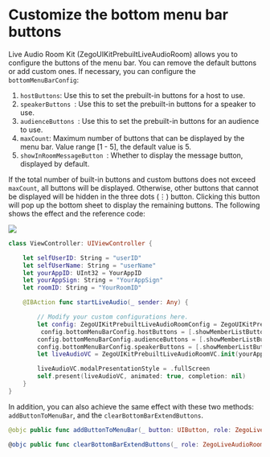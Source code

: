 # Customize the bottom menu bar buttons

Live Audio Room Kit (ZegoUIKitPrebuiltLiveAudioRoom) allows you to configure the buttons of the menu bar. You can remove the default buttons or add custom ones. If necessary, you can configure the `bottomMenuBarConfig`:

1. `hostButtons`: Use this to set the prebuilt-in buttons for a host to use. 
2. `speakerButtons `: Use this to set the prebuilt-in buttons for a speaker to use.
3. `audienceButtons `: Use this to set the prebuilt-in buttons for an audience to use.
4. `maxCount`: Maximum number of buttons that can be displayed by the menu bar. Value range [1 - 5], the default value is 5.
5. `showInRoomMessageButton `: Whether to display the message button, displayed by default.

If the total number of built-in buttons and custom buttons does not exceed `maxCount`, all buttons will be displayed.
Otherwise, other buttons that cannot be displayed will be hidden in the three dots (⋮) button. Clicking this button will pop up the bottom sheet to display the remaining buttons. The following shows the effect and the reference code:

<div style={{width:"30%"}}>
    <Frame width="auto" height="auto" caption="">
    <img src="https://doc-media.zego.im/sdk-doc/Pics/ZegoUIKit/Flutter/audio_room/bottom_bar.gif" />
    </Frame>
</div>

```Swift
class ViewController: UIViewController {

    let selfUserID: String = "userID"
    let selfUserName: String = "userName"
    let yourAppID: UInt32 = YourAppID
    let yourAppSign: String = "YourAppSign"
    let roomID: String = "YourRoomID"

    @IBAction func startLiveAudio(_ sender: Any) {

        // Modify your custom configurations here.
        let config: ZegoUIKitPrebuiltLiveAudioRoomConfig = ZegoUIKitPrebuiltLiveAudioRoomConfig.host()
         config.bottomMenuBarConfig.hostButtons = [.showMemberListButton, .toggleMicrophoneButton]
        config.bottomMenuBarConfig.audienceButtons = [.showMemberListButton, .toggleMicrophoneButton]
        config.bottomMenuBarConfig.speakerButtons = [.showMemberListButton, .toggleMicrophoneButton]
        let liveAudioVC = ZegoUIKitPrebuiltLiveAudioRoomVC.init(yourAppID, appSign: yourAppSign, userID: selfUserID, userName: selfUserName, roomID: roomID, config: config)

        liveAudioVC.modalPresentationStyle = .fullScreen
        self.present(liveAudioVC, animated: true, completion: nil)
    }
}
```

In addition, you can also achieve the same effect with these two methods: `addButtonToMenuBar`, and the `clearBottomBarExtendButtons`.

```Swift
@objc public func addButtonToMenuBar(_ button: UIButton, role: ZegoLiveAudioRoomRole)

@objc public func clearBottomBarExtendButtons(_ role: ZegoLiveAudioRoomRole) 
```
